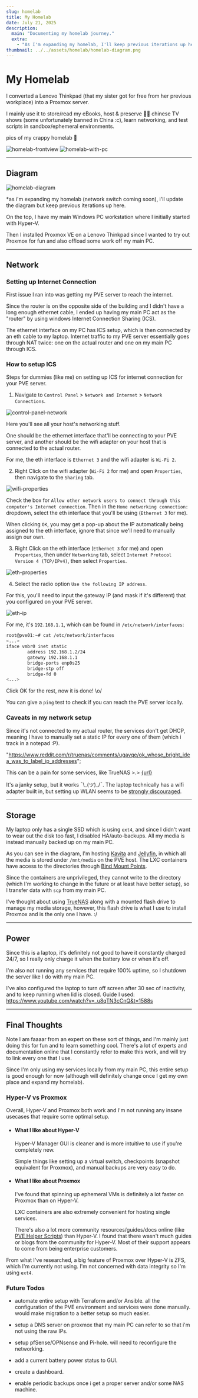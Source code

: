 ```yaml
---
slug: homelab
title: My Homelab
date: July 21, 2025
description:
  main: "Documenting my homelab journey."
  extra:
    - "As I'm expanding my homelab, I'll keep previous iterations up here so I can look back and see all the dumb stuff I did. 🫠"
thumbnail: ../../assets/homelab/homelab-diagram.png
---
```




# My Homelab

I converted a Lenovo Thinkpad (that my sister got for free from her previous workplace) into a Proxmox server.

I mainly use it to store/read my eBooks, host & preserve 🏳️‍🌈 chinese TV shows (some unfortunately banned in China :c), learn networking, and test scripts in sandbox/ephemeral environments.

pics of my crappy homelab 🫠

<div class="flex flex-wrap gap-6">
  <Image
    class="border-1 size-fit w-[330px] !m-0"
    src={homelabFrontview}
    alt="homelab-frontview"
    width={330}
    height={330}
  />
  <Image
    class="border-1 size-fit w-[330px] !m-0"
    src={homelabPc}
    alt="homelab-with-pc"
    width={330}
    height={330}
  />
</div>

---

## Diagram

![homelab-diagram](../../assets/homelab/homelab-diagram.png)

<figcaption>
  *as i'm expanding my homelab (network switch coming soon), i'll update the
  diagram but keep previous iterations up here.
</figcaption>

On the top, I have my main Windows PC workstation where I initially started with Hyper-V.

Then I installed Proxmox VE on a Lenovo Thinkpad since I wanted to try out Proxmox for fun and also offload some work off my main PC.

---

## Network

### Setting up Internet Connection

First issue I ran into was getting my PVE server to reach the internet.

Since the router is on the opposite side of the building and I didn't have a long enough ethernet cable, I ended up having my main PC act as the "router" by using windows Internet Connection Sharing (ICS).

The ethernet interface on my PC has ICS setup, which is then connected by an eth cable to my laptop.
Internet traffic to my PVE server essentially goes through NAT twice: one on the actual router and one on my main PC through ICS.

### How to setup ICS

Steps for dummies (like me) on setting up ICS for internet connection for your PVE server.

1. Navigate to `Control Panel` > `Network and Internet` > `Network Connections`.

![control-panel-network](../../assets/homelab/network/control-panel-network.png)

Here you'll see all your host's networking stuff.

One should be the ethernet interface that'll be connecting to your PVE server, and another should be the wifi adapter on your host that is connected to the actual router.

For me, the eth interface is `Ethernet 3` and the wifi adapter is `Wi-Fi 2`.

2. Right Click on the wifi adapter (`Wi-Fi 2` for me) and open `Properties`, then navigate to the `Sharing` tab.

![wifi-properties](../../assets/homelab/network/wifi-properties.png)

Check the box for `Allow other network users to connect through this computer's Internet connection`.
Then in the `Home networking connection:` dropdown, select the eth interface that you'll be using (`Ethernet 3` for me).

When clicking `OK`, you may get a pop-up about the IP automatically being assigned to the eth interface, ignore that since we'll need to manually assign our own.

3. Right Click on the eth interface (`Ethernet 3` for me) and open `Properties`, then under `Networking` tab, select `Internet Protocol Version 4 (TCP/IPv4)`, then select `Properties`.

![eth-properties](../../assets/homelab/network/eth-properties.png)

4. Select the radio option `Use the following IP address`.

For this, you'll need to input the gateway IP (and mask if it's different) that you configured on your PVE server.

![eth-ip](../../assets/homelab/network/eth-ip.png)

For me, it's `192.168.1.1`, which can be found in `/etc/network/interfaces`:

```bash
root@pve01:~# cat /etc/network/interfaces
<...>
iface vmbr0 inet static
        address 192.168.1.2/24
        gateway 192.168.1.1
        bridge-ports enp0s25
        bridge-stp off
        bridge-fd 0
<...>
```

Click OK for the rest, now it is done! \\o/

You can give a `ping` test to check if you can reach the PVE server locally.

### Caveats in my network setup

Since it's not connected to my actual router, the services don't get DHCP, meaning I have to manually set a static IP for every one of them (which i track in a notepad :P).

  "https://www.reddit.com/r/truenas/comments/ugavqe/ok_whose_bright_idea_was_to_label_ip_addresses";

This can be a pain for some services, like TrueNAS >.> <a class="wrap-break-word" href={url}>{url}</a>

It's a janky setup, but it works ¯\\\_(ツ)\_/¯. The laptop technically has a wifi adapter built in, but setting up WLAN seems to be [strongly discouraged](https://pve.proxmox.com/wiki/WLAN).

---

## Storage

My laptop only has a single SSD which is using `ext4`, and since I didn't want to wear out the disk too fast, I disabled HA/auto-backups.
All my media is instead manually backed up on my main PC.

As you can see in the diagram, I'm hosting [Kavita](https://github.com/Kareadita/Kavita) and [Jellyfin](https://github.com/jellyfin/jellyfin), in which all the media is stored under `/mnt/media` on the PVE host.
The LXC containers have access to the directories through [Bind Mount Points](https://pve.proxmox.com/wiki/Linux_Container#_bind_mount_points).

Since the containers are unprivileged, they cannot write to the directory (which I'm working to change in the future or at least have better setup), so I transfer data with `scp` from my main PC.

I've thought about using [TrueNAS](https://github.com/truenas) along with a mounted flash drive to manage my media storage, however, this flash drive is what I use to install Proxmox and is the only one I have. :/

---

## Power

Since this is a laptop, it's definitely not good to have it constantly charged 24/7, so I really only charge it when the battery low or when it's off.

I'm also not running any services that require 100% uptime, so I shutdown the server like I do with my main PC.

I've also configured the laptop to turn off screen after 30 sec of inactivity, and to keep running when lid is closed.
Guide I used: https://www.youtube.com/watch?v=_u8qTN3cCnQ&t=1588s

---

## Final Thoughts

Note I am faaaar from an expert on these sort of things, and I'm mainly just doing this for fun and to learn something cool.
There's a lot of experts and documentation online that I constantly refer to make this work, and will try to link every one that I use.

Since I'm only using my services locally from my main PC, this entire setup is good enough for now (although will definitely change once I get my own place and expand my homelab).

### Hyper-V vs Proxmox

Overall, Hyper-V and Proxmox both work and I'm not running any insane usecases that require some optimal setup.

- #### What I like about Hyper-V

  Hyper-V Manager GUI is cleaner and is more intuitive to use if you're completely new.

  Simple things like setting up a virtual switch, checkpoints (snapshot equivalent for Proxmox), and manual backups are very easy to do.

- #### What I like about Proxmox

  I've found that spinning up ephemeral VMs is definitely a lot faster on Proxmox than on Hyper-V.

  LXC containers are also extremely convenient for hosting single services.

  There's also a lot more community resources/guides/docs online (like [PVE Helper Scripts](https://community-scripts.github.io/ProxmoxVE)) than Hyper-V.
  I found that there wasn't much guides or blogs from the community for Hyper-V. Most of their support appears to come from being enterprise customers.

From what I've researched, a big feature of Proxmox over Hyper-V is ZFS, which I'm currently not using. I'm not concerned with data integrity so I'm using `ext4`.

### Future Todos

- automate entire setup with Terraform and/or Ansible.
  all the configuration of the PVE environment and services were done manually.
  would make migration to a better setup so much easier.

- setup a DNS server on proxmox that my main PC can refer to so that i'm not using the raw IPs.

- setup pfSense/OPNsense and Pi-hole. will need to reconfigure the networking.

- add a current battery power status to GUI.

- create a dashboard.

- enable periodic backups once i get a proper server and/or some NAS machine.
